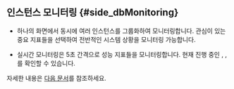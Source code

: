 ## 인스턴스 모니터링 {#side_dbMonitoring}

* 하나의 화면에서 동시에 여러 인스턴스를 그룹화하여 모니터링합니다. 관심이 있는 중요 지표들을 선택하여 전반적인 시스템 상황을 모니터링 가능합니다.

* 실시간 모니터링은 5초 간격으로 성능 지표들을 모니터링합니다. 현재 진행 중인 <Cmdname sid="active_sessions" className="uitext" />, <Cmdname sid="lock_tree" className="uitext" />, <Cmdname sid="process_info" className="uitext" />를 확인할 수 있습니다. 

자세한 내용은 [다음 문서](instance-monitoring)를 참조하세요.